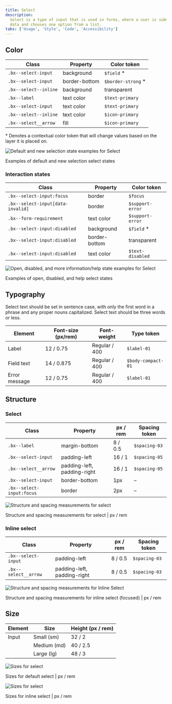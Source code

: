 ```yaml
---
title: Select
description:
  Select is a type of input that is used in forms, where a user is submitting
  data and chooses one option from a list.
tabs: ['Usage', 'Style', 'Code', 'Accessibility']
---
```


## Color

| Class                 | Property      | Color token         |
| --------------------- | ------------- | ------------------- |
| `.bx--select-input`   | background    | `$field` \*         |
| `.bx--select-input`   | border-bottom | `$border-strong` \* |
| `.bx--select--inline` | background    | transparent         |
| `.bx--label`          | text color    | `$text-primary`     |
| `.bx--select-input`   | text color    | `$text-primary`     |
| `.bx--select--inline` | text color    | `$icon-primary`     |
| `.bx--select__arrow`  | fill          | `$icon-primary`     |

<Caption>
  * Denotes a contextual color token that will change values based on the layer
  it is placed on.
</Caption>

<div className="image--fixed">

![Default and new selection state examples for Select](images/select-style-1.png)

</div>

<Caption>Examples of default and new selection select states</Caption>

### Interaction states

| Class                             | Property      | Color token      |
| --------------------------------- | ------------- | ---------------- |
| `.bx--select-input:focus`         | border        | `$focus`         |
| `.bx--select-input[data-invalid]` | border        | `$support-error` |
| `.bx--form-requirement`           | text color    | `$support-error` |
| `.bx--select-input:disabled`      | background    | `$field` \*      |
| `.bx--select-input:disabled`      | border-bottom | transparent      |
| `.bx--select-input:disabled`      | text color    | `$text-disabled` |

<div className="image--fixed">

![Open, disabled, and more information/help state examples for Select](images/select-style-3.png)

</div>

<Caption>Examples of open, disabled, and help select states</Caption>

## Typography

Select text should be set in sentence case, with only the first word in a phrase
and any proper nouns capitalized. Select text should be three words or less.

| Element       | Font-size (px/rem) | Font-weight   | Type token         |
| ------------- | ------------------ | ------------- | ------------------ |
| Label         | 12 / 0.75          | Regular / 400 | `$label-01`        |
| Field text    | 14 / 0.875         | Regular / 400 | `$body-compact-01` |
| Error message | 12 / 0.75          | Regular / 400 | `$label-01`        |

## Structure

### Select

| Class                     | Property                    | px / rem | Spacing token |
| ------------------------- | --------------------------- | -------- | ------------- |
| `.bx--label`              | margin-bottom               | 8 / 0.5  | `$spacing-03` |
| `.bx--select-input`       | padding-left                | 16 / 1   | `$spacing-05` |
| `.bx--select__arrow`      | padding-left, padding-right | 16 / 1   | `$spacing-05` |
| `.bx--select-input`       | border-bottom               | 1px      | –             |
| `.bx--select-input:focus` | border                      | 2px      | –             |

<div className="image--fixed">

![Structure and spacing measurements for select](images/select-style-2.png)

</div>

<Caption>Structure and spacing measurements for select | px / rem</Caption>

### Inline select

| Class                | Property                    | px / rem | Spacing token |
| -------------------- | --------------------------- | -------- | ------------- |
| `.bx--select-input`  | padding-left                | 8 / 0.5  | `$spacing-03` |
| `.bx--select__arrow` | padding-left, padding-right | 8 / 0.5  | `$spacing-03` |

<div className="image--fixed">

![Structure and spacing measurements for Inline Select](images/select-style-6.png)

</div>

<Caption>
  Structure and spacing measurements for inline select (focused) | px / rem
</Caption>

## Size

| Element | Size        | Height (px / rem) |
| ------- | ----------- | ----------------- |
| Input   | Small (sm)  | 32 / 2            |
|         | Medium (md) | 40 / 2.5          |
|         | Large (lg)  | 48 / 3            |

<div className="image--fixed">

![Sizes for select](images/select-style-default-size.png)

</div>

<Caption>Sizes for default select | px / rem</Caption>

<div className="image--fixed">

![Sizes for select](images/select-style-inline-size.png)

</div>

<Caption>Sizes for inline select | px / rem</Caption>
